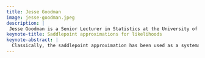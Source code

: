 ```yaml
---
title: Jesse Goodman
image: jesse-goodman.jpeg
description: |
 Jesse Goodman is a Senior Lecturer in Statistics at the University of Auckland. He began his academic career in mathematical probability, using distributional approximations and large deviations techniques to understand random geometric structures, and increasingly looking at statistical models that exhibit probabilistic complexity. His research focuses on asymptotic techniques, particularly when several asymptotic effects interact or compete, in areas from branching processes and spatial structures to approximations for likelihoods and densities. Recent work on saddlepoint approximations has helped to quantify the degree to which approximation techniques can deliver valid inferential conclusiosn, and to extend classes of models to capture real-life complexity in capture-recapture and other settings that feature enigmatic sensor data.
keynote-title: Saddlepoint approximations for likelihoods
keynote-abstract: |
  Classically, the saddlepoint approximation has been used as a systematic method for converting a known generating function into an approximation for an unknown density function. More recently, it has been used instead as an approximation to the *likelihood function*. In this viewpoint, it is the underlying data-generating process whose generating function is used, and the saddlepoint approximation can be maximized to compute an approximate saddlepoint MLE for given observed data. This talk will explain how the saddlepoint approximation can be interpreted with a statistical lens, including common features for those otherwise intractable models where we can compute a generating function but not a likelihood. Many of these models come from statistical ecology, including sitations where we gather population-wide observations only. In addition, the talk will describe a class of models having simple theoretical guarantees for the effect of using the saddlepoint MLE as a substitute for the unknown true MLE, and will demonstrate new tools to visualize the saddlepoint approximation intuitively, to simplify and automate the computation of saddlepoint MLEs, and to quantitatively assess the amount of approximation error introduced by using an approximate likelihood as a substitute for an intractable true likelihood. 
---
```

